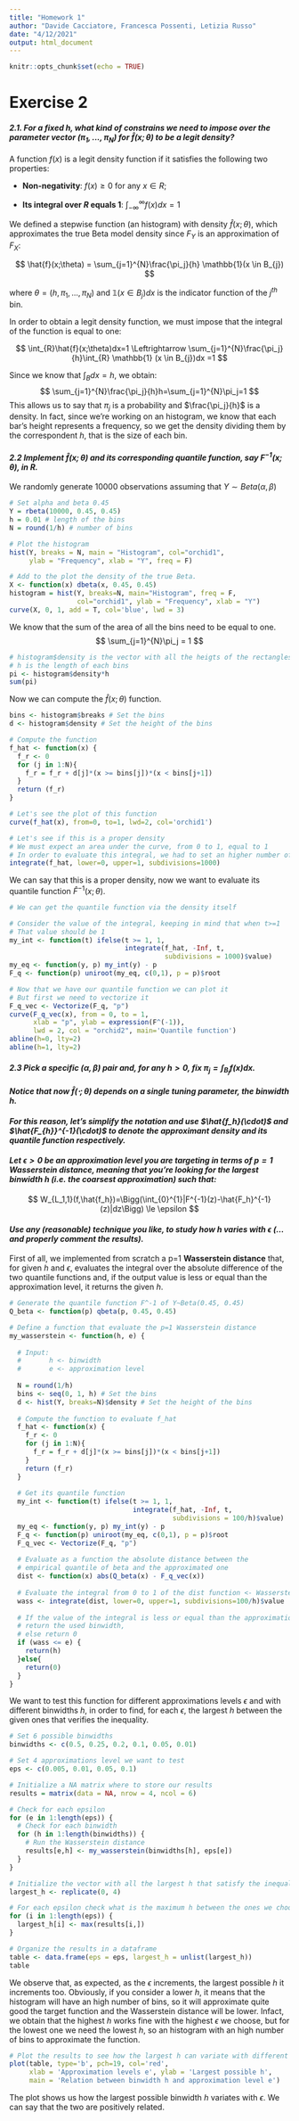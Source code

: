 ```yaml
---
title: "Homework 1"
author: "Davide Cacciatore, Francesca Possenti, Letizia Russo"
date: "4/12/2021"
output: html_document
---
```


```r
knitr::opts_chunk$set(echo = TRUE)
```

# Exercise 2

#### *2.1. For a fixed h, what kind of constrains we need to impose over the parameter vector $(\pi_1,...,\pi_N)$ for $\hat{f}(x; \theta)$ to be a legit density?*
A function $f(x)$ is a legit density function if it satisfies the following two properties:

- **Non-negativity**: $f(x) \ge 0$ for any $x \in R$;

- **Its integral over $R$ equals $1$**: $\int_{-\infty}^{\infty} f(x)dx = 1$

We defined a stepwise function (an histogram) with density $\hat{f}(x;\theta)$, which approximates the true Beta model density since $F_Y$ is an approximation of $F_{X}$:

$$
\hat{f}(x;\theta) = \sum_{j=1}^{N}\frac{\pi_j}{h} \mathbb{1}(x \in B_{j})
$$

where $\theta = (h, \pi_1, . . . , \pi_N )$ and $\mathbb{1}(x \in B_{j})dx$ is the indicator function of the $j^{th}$ bin.

In order to obtain a legit density function, we must impose that the integral of the function is equal to one:

$$
\int_{R}\hat{f}(x;\theta)dx=1 \Leftrightarrow \sum_{j=1}^{N}\frac{\pi_j}{h}\int_{R} \mathbb{1} (x \in B_{j})dx =1
$$

Since we know that $\int_{B}dx=h$, we obtain:
$$
\sum_{j=1}^{N}\frac{\pi_j}{h}h=\sum_{j=1}^{N}\pi_j=1
$$
This allows us to say that $\pi_j$ is a probability and $\frac{\pi_j}{h}$ is a density. In fact, since we're working on an histogram, we know that each bar's height represents a frequency, so we get the density dividing them by the correspondent $h$, that is the size of each bin. 

#### *2.2 Implement $\hat{f}(x;\theta)$ and its corresponding quantile function, say $F^{-1}(x;\theta)$, in R.*

We randomly generate 10000 observations assuming that $Y \sim Beta(\alpha,\beta)$
```r
# Set alpha and beta 0.45
Y = rbeta(10000, 0.45, 0.45)
h = 0.01 # length of the bins 
N = round(1/h) # number of bins

# Plot the histogram
hist(Y, breaks = N, main = "Histogram", col="orchid1", 
     ylab = "Frequency", xlab = "Y", freq = F)
```

```r
# Add to the plot the density of the true Beta.
X <- function(x) dbeta(x, 0.45, 0.45)
histogram = hist(Y, breaks=N, main="Histogram", freq = F, 
                 col="orchid1", ylab = "Frequency", xlab = "Y")
curve(X, 0, 1, add = T, col='blue', lwd = 3)
```

We know that the sum of the area of all the bins need to be equal to one. $$
\sum_{j=1}^{N}\pi_j = 1
$$


```r
# histogram$density is the vector with all the heigts of the rectangles
# h is the length of each bins
pi <- histogram$density*h
sum(pi)
```
Now we can compute the $\hat{f}(x;\theta)$ function.


```r
bins <- histogram$breaks # Set the bins
d <- histogram$density # Set the height of the bins

# Compute the function
f_hat <- function(x) {
  f_r <- 0
  for (j in 1:N){
    f_r = f_r + d[j]*(x >= bins[j])*(x < bins[j+1])
  }
  return (f_r)
}

# Let's see the plot of this function
curve(f_hat(x), from=0, to=1, lwd=2, col='orchid1')

# Let's see if this is a proper density
# We must expect an area under the curve, from 0 to 1, equal to 1
# In order to evaluate this integral, we had to set an higher number of subdivisions
integrate(f_hat, lower=0, upper=1, subdivisions=1000)

```

We can say that this is a proper density, now we want to evaluate its quantile function $\hat{F}^{-1}(x;\theta)$.

```r
# We can get the quantile function via the density itself

# Consider the value of the integral, keeping in mind that when t>=1
# That value should be 1
my_int <- function(t) ifelse(t >= 1, 1, 
                             integrate(f_hat, -Inf, t, 
                                       subdivisions = 1000)$value) 
my_eq <- function(y, p) my_int(y) - p
F_q <- function(p) uniroot(my_eq, c(0,1), p = p)$root

# Now that we have our quantile function we can plot it
# But first we need to vectorize it
F_q_vec <- Vectorize(F_q, "p")
curve(F_q_vec(x), from = 0, to = 1,
      xlab = "p", ylab = expression(F^(-1)),
      lwd = 2, col = "orchid2", main='Quantile function')
abline(h=0, lty=2)
abline(h=1, lty=2)
```


#### *2.3 Pick a specific $(\alpha, \beta)$ pair and, for any $h > 0$, fix $\pi_j = \int_{B_j}f(x)dx$.* 
#### *Notice that now $\hat{f}(\cdot ; \theta)$ depends on a single tuning parameter, the binwidth $h$.* 
#### *For this reason, let's simplify the notation and use $\hat{f_h}(\cdot)$ and $\hat{F_{h}}^{-1}(\cdot)$ to denote the approximant density and its quantile function respectively.* 
#### *Let $\epsilon > 0$ be an approximation level you are targeting in terms of $p = 1$ Wasserstein distance, meaning that you're looking for the largest binwidth $h$ (i.e. the coarsest approximation) such that:*

$$
W_{L_1,1}(f,\hat{f_h})=\Bigg(\int_{0}^{1}|F^{-1}(z)-\hat{F_h}^{-1}(z)|dz\Bigg) \le \epsilon
$$

#### *Use any (reasonable) technique you like, to study how $h$ varies with $\epsilon$ (... and properly comment the results).*

First of all, we implemented from scratch a p=1 **Wasserstein distance** that, for given $h$ and $\epsilon$, evaluates the integral over the absolute difference of the two quantile functions and, if the output value is less or equal than the approximation level, it returns the given $h$.

```r
# Generate the quantile function F^-1 of Y~Beta(0.45, 0.45)
Q_beta <- function(p) qbeta(p, 0.45, 0.45)

# Define a function that evaluate the p=1 Wasserstein distance
my_wasserstein <- function(h, e) {
  
  # Input:
  #       h <- binwidth
  #       e <- approximation level
  
  N = round(1/h)
  bins <- seq(0, 1, h) # Set the bins
  d <- hist(Y, breaks=N)$density # Set the height of the bins
  
  # Compute the function to evaluate f_hat
  f_hat <- function(x) {
    f_r <- 0
    for (j in 1:N){
      f_r = f_r + d[j]*(x >= bins[j])*(x < bins[j+1])
    }
    return (f_r)
  }
  
  # Get its quantile function
  my_int <- function(t) ifelse(t >= 1, 1, 
                               integrate(f_hat, -Inf, t, 
                                         subdivisions = 100/h)$value) 
  my_eq <- function(y, p) my_int(y) - p
  F_q <- function(p) uniroot(my_eq, c(0,1), p = p)$root
  F_q_vec <- Vectorize(F_q, "p")
  
  # Evaluate as a function the absolute distance between the 
  # empirical quantile of beta and the approximated one
  dist <- function(x) abs(Q_beta(x) - F_q_vec(x))
  
  # Evaluate the integral from 0 to 1 of the dist function <- Wasserstein distance
  wass <- integrate(dist, lower=0, upper=1, subdivisions=100/h)$value
  
  # If the value of the integral is less or equal than the approximation level
  # return the used binwidth,
  # else return 0
  if (wass <= e) { 
    return(h)
  }else{
    return(0)
  }
}
```

We want to test this function for different approximations levels $\epsilon$ and with different binwidths $h$, in order to find, for each $\epsilon$, the largest $h$ between the given ones that verifies the inequality.

```r

# Set 6 possible binwidths
binwidths <- c(0.5, 0.25, 0.2, 0.1, 0.05, 0.01)

# Set 4 approximations level we want to test
eps <- c(0.005, 0.01, 0.05, 0.1)

# Initialize a NA matrix where to store our results
results = matrix(data = NA, nrow = 4, ncol = 6)

# Check for each epsilon
for (e in 1:length(eps)) {
  # Check for each binwidth
  for (h in 1:length(binwidths)) {
    # Run the Wasserstein distance
    results[e,h] <- my_wasserstein(binwidths[h], eps[e])
  }
}

# Initialize the vector with all the largest h that satisfy the inequality
largest_h <- replicate(0, 4)

# For each epsilon check what is the maximum h between the ones we choose to analyze
for (i in 1:length(eps)) {
  largest_h[i] <- max(results[i,])
}

# Organize the results in a dataframe
table <- data.frame(eps = eps, largest_h = unlist(largest_h))
table
```

We observe that, as expected, as the $\epsilon$ increments, the largest possible $h$ it increments too. Obviously, if you consider a lower $h$, it means that the histogram will have an high number of bins, so it will approximate quite good the target function and the Wasserstein distance will be lower. Infact, we obtain that the highest $h$ works fine with the highest $\epsilon$ we choose, but for the lowest one we need the lowest $h$, so an histogram with an high number of bins to approximate the function.

```r
# Plot the results to see how the largest h can variate with different epsilon
plot(table, type='b', pch=19, col='red',
     xlab = 'Approximation levels e', ylab = 'Largest possible h',
     main = 'Relation between binwidth h and approximation level e')
```

The plot shows us how the largest possible binwidth $h$ variates with $\epsilon$. We can say that the two are positively related.
